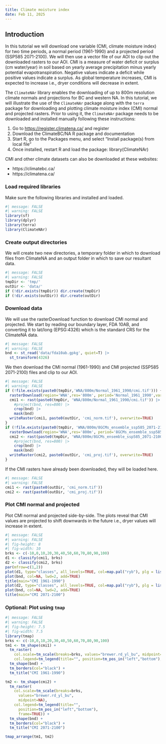 ```yaml
---
title: Climate moisture index
date: Feb 11, 2025
---
```


## Introduction

In this tutorial we will download one variable (CMI, climate moisture index) for two time periods, a normal period (1961-1990) and a projected period (SSP585 2071-2100). We will then use a vector file of our AOI to clip out the downloaded rasters to our AOI. CMI is a measure of water deficit or surplus (cm water/year) in soil based on yearly average precipitation minus yearly potential evapotranspiration. Negative values indicate a deficit while positive values indicate a surplus. As global temperature increases, CMI is expected to increase i.e., dryer conditions will decrease in extent.

The `ClimateNAr` library enables the downloading of up to 800m resolution climate normals and projections for BC and western NA. In this tutorial, we will illustrate the use of the `ClimateNAr` package along with the `terra` package for downloading and plotting climate moisture index (CMI) normal and projected rasters. Prior to using it, the `ClimateNAr` package needs to be downloaded and installed manually following these instructions:

1. Go to [https://register.climatena.ca/](https://register.climatena.ca/) and register
2. Download the ClimateBC/NA R package and documentation
3. Start R, go to the Packages menu, and select "Install package(s) from local file"
4. Once installed, restart R and load the package: library(ClimateNAr)

CMI and other climate datasets can also be downloaded at these websites:

- https://climatebc.ca/
- https://climatena.ca/

### Load required libraries

Make sure the following libraries and installed and loaded.

```r
#| message: FALSE
#| warning: FALSE
library(sf)
library(dplyr)
library(terra)
library(ClimateNAr)
```

### Create output directories

We will create two new directories, a temporary folder in which to download files from ClimateNA and an output folder in which to save our resultant data.

```r
#| message: FALSE
#| warning: FALSE
tmpDir <- 'tmp/'
outDir <- 'data/'
if (!dir.exists(tmpDir)) dir.create(tmpDir)
if (!dir.exists(outDir)) dir.create(outDir)
```

### Download data

We will use the rasterDownload function to download CMI normal and projected. We start by reading our boundary layer, FDA 10AB, and converting it to lat/long (EPSG:4326) which is the standard CRS for the ClimateNA data.

```r
#| message: FALSE
#| warning: FALSE
bnd <- st_read('data/fda10ab.gpkg', quiet=T) |>
  st_transform(4326)
```

We then download the CMI normal (1961-1990) and CMI projected (SSP585 2071-2100) files and clip to our AOI.

```r
#| message: FALSE
#| warning: FALSE
if (!file.exists(paste0(tmpDir,'WNA/800m/Normal_1961_1990/cmi.tif'))) {
  rasterDownload(region='WNA',res='800m', period='Normal_1961_1990',varList='cmi',sDir=tmpDir)
  cmi1 <- rast(paste0(tmpDir, 'WNA/800m/Normal_1961_1990/cmi.tif')) |>
    #project(bnd, res=800) |>
    crop(bnd) |>
    mask(bnd)
  writeRaster(cmi1, paste0(outDir, 'cmi_norm.tif'), overwrite=TRUE)
}
if (!file.exists(paste0(tmpDir, 'WNA/800m/8GCMs_ensemble_ssp585_2071-2100/cmi.tif'))) {
  rasterDownload(region='WNA',res='800m', period='8GCMs_ensemble_ssp585_2071-2100',varList='cmi',sDir=tmpDir)
  cmi2 <- rast(paste0(tmpDir, 'WNA/800m/8GCMs_ensemble_ssp585_2071-2100/cmi.tif')) |>
    #project(bnd, res=800) |>
    crop(bnd) |>
    mask(bnd)
  writeRaster(cmi2, paste0(outDir, 'cmi_proj.tif'), overwrite=TRUE)
}
```

If the CMI rasters have already been downloaded, they will be loaded here.

```r
#| message: FALSE
#| warning: FALSE
cmi1 <- rast(paste0(outDir, 'cmi_norm.tif'))
cmi2 <- rast(paste0(outDir, 'cmi_proj.tif'))
```

### Plot CMI normal and projected

Plot CMI normal and projected side-by-side. The plots reveal that CMI values are projected to shift downwards in the future i.e., dryer values will increase in extent.


```r
#| message: FALSE
#| warning: FALSE
#| fig-height: 8
#| fig-width: 10
brks <- c(-10,0,10,20,30,40,50,60,70,80,90,100)
d1 <- classify(cmi1, brks)
d2 <- classify(cmi2, brks)
par(mfrow=c(1,2))
plot(d1, type="classes", all_levels=TRUE, col=map.pal("ryb"), plg = list(loc = "bottomleft", cex=1))
plot(bnd, col=NA, lwd=2, add=TRUE)
title(main="CMI 1961-1990")
plot(d2, type="classes", all_levels=TRUE, col=map.pal("ryb"), plg = list(loc = "bottomleft", cex=1))
plot(bnd, col=NA, lwd=2, add=TRUE)
title(main="CMI 2071-2100")
```

### Optional: Plot using `tmap`

```r
#| message: FALSE
#| warning: FALSE
#| fig-height: 7.5
#| fig-width: 7.5
library(tmap)
brks <- c(-10,0,10,20,30,40,50,60,70,80,90,100)
tm1 <- tm_shape(cmi1) + 
  tm_raster(
    col.scale=tm_scale(breaks=brks, values="brewer.rd_yl_bu", midpoint=NA),
    col.legend=tm_legend(title="", position=tm_pos_in("left","bottom"), frame=TRUE)) + 
  tm_shape(bnd) + 
  tm_borders(col="black") +
  tm_title("CMI 1961-1990")

tm2 <- tm_shape(cmi2) + 
  tm_raster(
    col.scale=tm_scale(breaks=brks, 
      values="brewer.rd_yl_bu", 
      midpoint=NA),
    col.legend=tm_legend(title="", 
      position=tm_pos_in("left","bottom"), 
      frame=TRUE)) + 
  tm_shape(bnd) + 
  tm_borders(col="black") +
  tm_title("CMI 2071-2100")

tmap_arrange(tm1, tm2)
```
